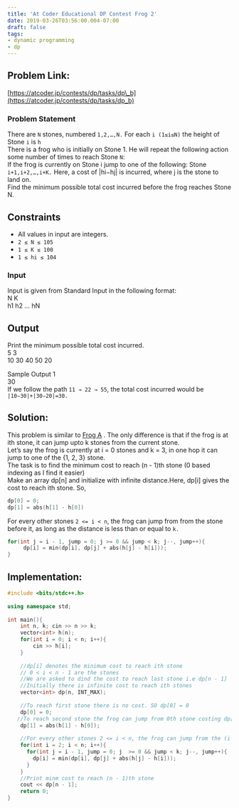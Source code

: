 ```yaml
---
title: 'At Coder Educational DP Contest Frog 2'
date: 2019-03-26T03:56:00.004-07:00
draft: false
tags: 
- dynamic programming
- dp
---
```


[](https://www.blogger.com/null)Problem Link:
---------------------------------------------

[https://atcoder.jp/contests/dp/tasks/dp\_b](https://atcoder.jp/contests/dp/tasks/dp_b)  

### [](https://www.blogger.com/null)Problem Statement

There are `N` stones, numbered `1,2,…,N.` For each `i (1≤i≤N)` the height of Stone `i` is `h`  
There is a frog who is initially on Stone 1. He will repeat the following action some number of times to reach Stone `N`:  
If the frog is currently on Stone i jump to one of the following: Stone `i+1,i+2,…,i+K.` Here, a cost of |hi−hj| is incurred, where j is the stone to land on.  
Find the minimum possible total cost incurred before the frog reaches Stone N.  

[](https://www.blogger.com/null)Constraints
-------------------------------------------

*   All values in input are integers.
*   `2 ≤ N ≤ 105`
*   `1 ≤ K ≤ 100`
*   `1 ≤ hi ≤ 104`

### [](https://www.blogger.com/null)Input

Input is given from Standard Input in the following format:  
N K  
h1 h2 … hN  

[](https://www.blogger.com/null)Output
--------------------------------------

Print the minimum possible total cost incurred.  
5 3  
10 30 40 50 20  
  
Sample Output 1  
30  
If we follow the path `11 → 22 → 55`, the total cost incurred would be `|10−30|+|30−20|=30.`  

[](https://www.blogger.com/null)**Solution:**
---------------------------------------------

This problem is similar to [Frog A](https://sarangbishal.blogspot.com/) . The only difference is that if the frog is at ith stone, it can jump upto k stones from the current stone.  
Let’s say the frog is currently at i = 0 stones and k = 3, in one hop it can jump to one of the {1, 2, 3} stone.  
The task is to find the minimum cost to reach (n - 1)th stone (0 based indexing as I find it easier)  
Make an array dp\[n\] and initialize with infinite distance.Here, dp\[i\] gives the cost to reach ith stone. So,  

```cpp
dp[0] = 0;
dp[1] = abs(h[1] - h[0]) 
```
For every other stones `2 <= i < n`, the frog can jump from from the stone before it, as long as the distance is less than or equal to `k.`  
```cpp
for(int j = i - 1, jump = 0; j >= 0 && jump < k; j--, jump++){
     dp[i] = min(dp[i], dp[j] + abs(h[j] - h[i]));
} 
```

[](https://www.blogger.com/null)Implementation:
-----------------------------------------------

```cpp
#include <bits/stdc++.h>
 
using namespace std;
 
int main(){
    int n, k; cin >> n >> k;
    vector<int> h(n);
    for(int i = 0; i < n; i++){
        cin >> h[i];
    }
    
    //dp[i] denotes the minimum cost to reach ith stone
    // 0 < i < n - 1 are the stones
    //We are asked to dind the cost to reach last stone i.e dp[n - 1]
    //Initially there is infinite cost to reach ith stones
    vector<int> dp(n, INT_MAX);
  
    //To reach first stone there is no cost. SO dp[0] = 0
    dp[0] = 0;
   //To reach second stone the frog can jump from 0th stone costing dp[1] = abs(h[1] - h[0])
    dp[1] = abs(h[1] - h[0]);
    
    //For every other stones 2 <= i < n, the frog can jump from the (i - 1), (i - 2)...(i - k)th stones 
    for(int i = 2; i < n; i++){
      for(int j = i - 1, jump = 0; j  >= 0 && jump < k; j--, jump++){
        dp[i] = min(dp[i], dp[j] + abs(h[j] - h[i]));
      }
    }
    //Print minm cost to reach (n - 1)th stone
    cout << dp[n - 1];
    return 0;
} 
```